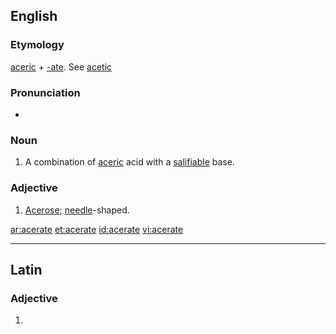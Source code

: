 ==English==

===Etymology===
[[aceric]] + [[-ate]].  See [[acetic]]

===Pronunciation===
* {{hyphenation|AAH-suhr-eit}}

===Noun===
{{en-noun}}

# {{context|chemistry|lang=en}} A combination of [[aceric]] acid with a [[salifiable]] base.

===Adjective===
{{en-adj}}

# [[acerose|Acerose]]; [[needle]]-shaped.

[[ar:acerate]]
[[et:acerate]]
[[id:acerate]]
[[vi:acerate]]

----
==Latin==

===Adjective===
{{la-adj-form|acerāte}}

# {{inflection of|acerātus||voc|m|s|lang=la}}
{{rfc-auto}}